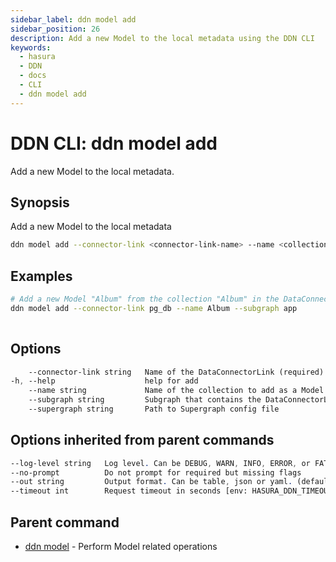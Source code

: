 ```yaml
---
sidebar_label: ddn model add
sidebar_position: 26
description: Add a new Model to the local metadata using the DDN CLI
keywords:
  - hasura
  - DDN
  - docs
  - CLI
  - ddn model add
---
```


# DDN CLI: ddn model add

Add a new Model to the local metadata.

## Synopsis

Add a new Model to the local metadata

```bash
ddn model add --connector-link <connector-link-name> --name <collection-name> [flags]
```

## Examples

```bash
# Add a new Model "Album" from the collection "Album" in the DataConnectorLink "pg_db" in Subgraph "app"
ddn model add --connector-link pg_db --name Album --subgraph app
	 
```

## Options

```sass
    --connector-link string   Name of the DataConnectorLink (required)
-h, --help                    help for add
    --name string             Name of the collection to add as a Model (required)
    --subgraph string         Subgraph that contains the DataConnectorLink
    --supergraph string       Path to Supergraph config file
```

## Options inherited from parent commands

```sass
--log-level string   Log level. Can be DEBUG, WARN, INFO, ERROR, or FATAL. (default "INFO")
--no-prompt          Do not prompt for required but missing flags
--out string         Output format. Can be table, json or yaml. (default "table")
--timeout int        Request timeout in seconds [env: HASURA_DDN_TIMEOUT] (default 100)
```

## Parent command

- [ddn model](/cli/commands/ddn_model) - Perform Model related operations
